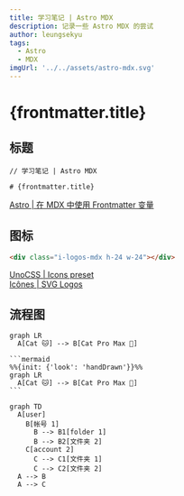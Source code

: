 ```yaml
---
title: 学习笔记 | Astro MDX
description: 记录一些 Astro MDX 的尝试
author: leungsekyu
tags:
  - Astro
  - MDX
imgUrl: '../../assets/astro-mdx.svg'
---
```


# {frontmatter.title}

## 标题 <div class="i-mdi-arrow-up-right-bold inline-block"></div>

```mdx
// 学习笔记 | Astro MDX

# {frontmatter.title}
```

[Astro | 在 MDX 中使用 Frontmatter 变量](https://docs.astro.build/zh-cn/guides/integrations-guide/mdx/#%E5%9C%A8-mdx-%E4%B8%AD%E4%BD%BF%E7%94%A8-frontmatter-%E5%8F%98%E9%87%8F)

## 图标

<div class="i-logos-mdx h-24 w-24"></div>

```html
<div class="i-logos-mdx h-24 w-24"></div>
```

[UnoCSS | Icons preset](https://unocss.dev/presets/icons#icons-preset)  
[Icônes | SVG Logos](https://icones.js.org/collection/logos)

## 流程图

```mermaid
graph LR
  A[Cat 🐱] --> B[Cat Pro Max 🐯]
```

````mdx
```mermaid
%%{init: {'look': 'handDrawn'}}%%
graph LR
  A[Cat 🐱] --> B[Cat Pro Max 🐯]
```
````

```mermaid
graph TD
  A[user]
    B[帐号 1]
      B --> B1[folder 1]
      B --> B2[文件夹 2]
    C[account 2]
      C --> C1[文件夹 1]
      C --> C2[文件夹 2]
  A --> B
  A --> C
```
